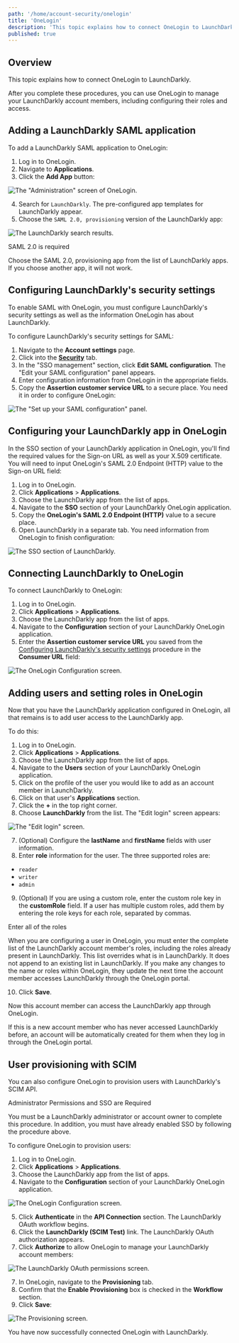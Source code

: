 ```yaml
---
path: '/home/account-security/onelogin'
title: 'OneLogin'
description: 'This topic explains how to connect OneLogin to LaunchDarkly.'
published: true
---
```


## Overview

This topic explains how to connect OneLogin to LaunchDarkly.

After you complete these procedures, you can use OneLogin to manage your LaunchDarkly account members, including configuring their roles and access.

## Adding a LaunchDarkly SAML application

To add a LaunchDarkly SAML application to OneLogin:

1. Log in to OneLogin.
2. Navigate to **Applications**.
3. Click the **Add App** button:

![The "Administration" screen of OneLogin.](onelogin-add-app.png)


4. Search for `LaunchDarkly`. The pre-configured app templates for LaunchDarkly appear.
5. Choose the `SAML 2.0, provisioning` version of the LaunchDarkly app:

![The LaunchDarkly search results.](onelogin-find-app.png)


<Callout intent="alert">
<CalloutTitle>SAML 2.0 is required</CalloutTitle>
<CalloutDescription>

Choose the SAML 2.0, provisioning app from the list of LaunchDarkly apps. If you choose another app, it will not work.

</CalloutDescription>
</Callout>

## Configuring LaunchDarkly's security settings

To enable SAML with OneLogin, you must configure LaunchDarkly's security settings as well as the information OneLogin has about LaunchDarkly.

To configure LaunchDarkly's security settings for SAML:

1. Navigate to the **Account settings** page.
2. Click into the [**Security**](https://app.launchdarkly.com/settings/security) tab.
2. In the "SSO management" section, click **Edit SAML configuration**. The "Edit your SAML configuration" panel appears.
3. Enter configuration information from OneLogin in the appropriate fields.
4. Copy the **Assertion customer service URL** to a secure place. You need it in order to configure OneLogin:

![The "Set up your SAML configuration" panel.](settings-security-saml-config.png)


## Configuring your LaunchDarkly app in OneLogin

In the SSO section of your LaunchDarkly application in OneLogin, you'll find the required values for the Sign-on URL as well as your X.509 certificate. You will need to input OneLogin's SAML 2.0 Endpoint (HTTP) value to the Sign-on URL field:

1. Log in to OneLogin.
2. Click **Applications** > **Applications**.
3. Choose the LaunchDarkly app from the list of apps.
4. Navigate to the **SSO** section of your LaunchDarkly OneLogin application.
5. Copy the **OneLogin's SAML 2.0 Endpoint (HTTP)** value to a secure place.
6. Open LaunchDarkly in a separate tab. You need information from OneLogin to finish configuration:

![The SSO section of LaunchDarkly.](onelogin-enable-saml.png)


## Connecting LaunchDarkly to OneLogin

To connect LaunchDarkly to OneLogin:

1. Log in to OneLogin.
2. Click **Applications** > **Applications**.
3. Choose the LaunchDarkly app from the list of apps.
4. Navigate to the **Configuration** section of your LaunchDarkly OneLogin application.
5. Enter the **Assertion customer service URL** you saved from the [Configuring LaunchDarkly's security settings](#configuring-launchdarklys-security-settings) procedure in the **Consumer URL** field:

![The OneLogin Configuration screen.](onelogin-configuration-tab.png)


## Adding users and setting roles in OneLogin

Now that you have the LaunchDarkly application configured in OneLogin, all that remains is to add user access to the LaunchDarkly app.

To do this:

1. Log in to OneLogin.
2. Click **Applications** > **Applications**.
3. Choose the LaunchDarkly app from the list of apps.
4. Navigate to the **Users** section of your LaunchDarkly OneLogin application.
5. Click on the profile of the user you would like to add as an account member in LaunchDarkly.
6. Click on that user's **Applications** section.
7. Click the **+** in the top right corner.
8. Choose **LaunchDarkly** from the list. The "Edit login" screen appears:

![The "Edit login" screen.](onelogin-edit-user.png)

7. (Optional) Configure the **lastName** and **firstName** fields with user information.
8. Enter **role** information for the user. The three supported roles are:

- `reader`
- `writer`
- `admin`

9. (Optional) If you are using a custom role, enter the custom role key in the **customRole** field. If a user has multiple custom roles, add them by entering the role keys for each role, separated by commas.

<Callout intent="alert">
<CalloutTitle>Enter all of the roles</CalloutTitle>
<CalloutDescription>

When you are configuring a user in OneLogin, you must enter the complete list of the LaunchDarkly account member's roles, including the roles already present in LaunchDarkly. This list overrides what is in LaunchDarkly. It does not append to an existing list in LaunchDarkly. If you make any changes to the name or roles within OneLogin, they update the next time the account member accesses LaunchDarkly through the OneLogin portal.

</CalloutDescription>
</Callout>

10. Click **Save**.

Now this account member can access the LaunchDarkly app through OneLogin.

If this is a new account member who has never accessed LaunchDarkly before, an account will be automatically created for them when they log in through the OneLogin portal.

## User provisioning with SCIM

You can also configure OneLogin to provision users with LaunchDarkly's SCIM API.

<Callout intent="alert">
<CalloutTitle>Administrator Permissions and SSO are Required</CalloutTitle>
<CalloutDescription>

You must be a LaunchDarkly administrator or account owner to complete this procedure. In addition, you must have already enabled SSO by following the procedure above.

</CalloutDescription>
</Callout>

To configure OneLogin to provision users:

1. Log in to OneLogin.
2. Click **Applications** > **Applications**.
3. Choose the LaunchDarkly app from the list of apps.
4. Navigate to the **Configuration** section of your LaunchDarkly OneLogin application.

![The OneLogin Configuration screen.](onelogin-configuration-tab.png)


5. Click **Authenticate** in the **API Connection** section. The LaunchDarkly OAuth workflow begins.
6. Click the **LaunchDarkly (SCIM Test)** link. The LaunchDarkly OAuth authorization appears.
7. Click **Authorize** to allow OneLogin to manage your LaunchDarkly account members:

![The LaunchDarkly OAuth permissions screen.](onelogin-ld-authorization.png)


7. In OneLogin, navigate to the **Provisioning** tab.
8. Confirm that the **Enable Provisioning** box is checked in the **Workflow** section.
9. Click **Save**:

![The Provisioning screen.](onelogin-provisioning-tab.png)


You have now successfully connected OneLogin with LaunchDarkly.
